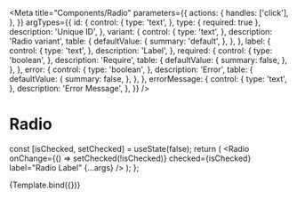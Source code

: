 
<Meta
  title="Components/Radio"
  parameters={{
    actions: {
      handles: ['click'],
    },
  }}
  argTypes={{
    id: {
      control: {
        type: 'text',
      },
      type: { required: true },
      description: 'Unique ID',
    },
    variant: {
      control: {
        type: 'text',
      },
      description: 'Radio variant',
      table: {
        defaultValue: {
          summary: 'default',
        },
      },
    },
    label: {
      control: {
        type: 'text',
      },
      description: 'Label',
    },
    required: {
      control: {
        type: 'boolean',
      },
      description: 'Require',
      table: {
        defaultValue: {
          summary: false,
        },
      },
    },
    error: {
      control: {
        type: 'boolean',
      },
      description: 'Error',
      table: {
        defaultValue: {
          summary: false,
        },
      },
    },
    errorMessage: {
      control: {
        type: 'text',
      },
      description: 'Error Message',
    },
  }}
/>

# Radio

  const [isChecked, setChecked] = useState(false);
  return (
    <Radio
      onChange={() => setChecked(!isChecked)}
      checked={isChecked}
      label="Radio Label"
      {...args}
    />
  );
};

<Canvas>
  <Story name="Default">{Template.bind({})}</Story>
</Canvas>

<ArgsTable story="Default" />
